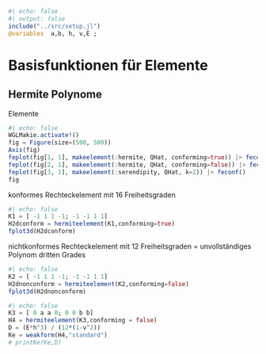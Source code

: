 ```julia
#| echo: false
#| output: false
include("../src/setup.jl")
@variables  a,b, h, ν,E ;
```
# Basisfunktionen für Elemente
## Hermite Polynome
Elemente
```julia
#| echo: false
WGLMakie.activate!()
fig = Figure(size=(500, 500))
Axis(fig)
feplot(fig[1, 1], makeelement(:hermite, QHat, conforming=true)) |> feconf()
feplot(fig[2, 1], makeelement(:hermite, QHat, conforming=false)) |> feconf()
feplot(fig[3, 1], makeelement(:serendipity, QHat, k=2)) |> feconf()
fig
```
konformes Rechteckelement mit 16 Freiheitsgraden
```julia
#| echo: false
K1 = [ -1 1 1 -1; -1 -1 1 1]
H2dconform = hermiteelement(K1,conforming=true)
fplot3d(H2dconform)
```
nichtkonformes Rechteckelement mit 12 Freiheitsgraden 
= unvollständiges Polynom dritten Grades
```julia
#| echo: false
K2 = [ -1 1 1 -1; -1 -1 1 1]
H2dnonconform = hermiteelement(K2,conforming=false)
fplot3d(H2dnonconform)
```

```julia
#| echo: false
K3 = [ 0 a a 0; 0 0 b b]
H4 = hermiteelement(K3,conforming = false)
D = (E*h^3) / (12*(1-ν^2))
Ke = weakform(H4,"standard")
# printKe(Ke,D)
```

